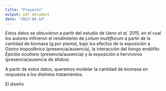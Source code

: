 ```yaml
---
title: "Proyecto"
output: pdf_document
date: "2023-04-14"
---
```


Estos datos se obtuvieron a partir del estudio de Ueno *et al.* 2015, en el cual los autores infirieron el rendimiento de *Lolium multiflorum* a partir de la cantidad de biomasa (g por planta), bajo los efectos de la exposición a Ozono troposférico (presencia/ausencia), la interacción del hongo endófito *Epiclöe ocultans* (presencia/ausencia) y la exposición a hervívoros (presencia/ausencia de áfidos).

A partir de estos datos, queremos modelar la cantidad de biomasa en respuesta a los distintos tratamientos.

El diseño 